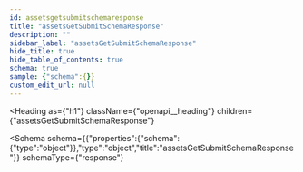 ```yaml
---
id: assetsgetsubmitschemaresponse
title: "assetsGetSubmitSchemaResponse"
description: ""
sidebar_label: "assetsGetSubmitSchemaResponse"
hide_title: true
hide_table_of_contents: true
schema: true
sample: {"schema":{}}
custom_edit_url: null
---
```



<Heading
  as={"h1"}
  className={"openapi__heading"}
  children={"assetsGetSubmitSchemaResponse"}
>
</Heading>





<Schema
  schema={{"properties":{"schema":{"type":"object"}},"type":"object","title":"assetsGetSubmitSchemaResponse"}}
  schemaType={"response"}
>
  
</Schema>
            